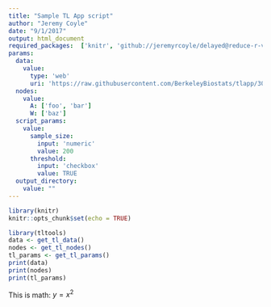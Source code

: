 ```yaml
---
title: "Sample TL App script"
author: "Jeremy Coyle"
date: "9/1/2017"
output: html_document
required_packages:  ['knitr', 'github://jeremyrcoyle/delayed@reduce-r-version', 'igraph@1.0.1']
params:
  data: 
    value: 
      type: 'web'
      uri: 'https://raw.githubusercontent.com/BerkeleyBiostats/tlapp/30821fe37d9fdb2cb645ad2c42f63f1c1644d7c4/cpp.csv'
  nodes:
    value:
      A: ['foo', 'bar']
      W: ['baz']
  script_params:
    value:
      sample_size:
        input: 'numeric'
        value: 200
      threshold:
        input: 'checkbox'
        value: TRUE
  output_directory:
    value: ""
---
```


```r
library(knitr)
knitr::opts_chunk$set(echo = TRUE)
```

```r
library(tltools)
data <- get_tl_data()
nodes <- get_tl_nodes()
tl_params <- get_tl_params()
print(data)
print(nodes)
print(tl_params)
```

This is math: $y=x^2$
